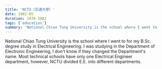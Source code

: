 ```yaml
---
title: 'NCTU（交通大學）'
date: 1982-05
duration: 1978-1982
tags: ['education']
summary: 'National Chiao Tung University is the school where I went to for my B.S. degree study in Electirical Engineering.'
---
```

National Chiao Tung University is the school where I went to for my B.Sc. degree study in Electrical Engineering. I was studying in the Department of Electronic Engineering, I don't know if they changed the Department's name. Most technical schools have only one Electrical Engineer department, however, NCTU divided E.E. into different departments.




